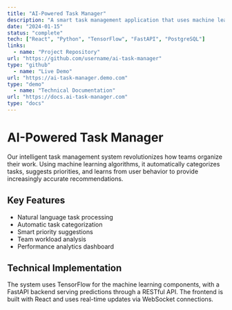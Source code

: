 ```yaml
---
title: "AI-Powered Task Manager"
description: "A smart task management application that uses machine learning to prioritize and categorize tasks automatically"
date: "2024-01-15"
status: "complete"
tech: ["React", "Python", "TensorFlow", "FastAPI", "PostgreSQL"]
links:
  - name: "Project Repository"
url: "https://github.com/username/ai-task-manager"
type: "github"
  - name: "Live Demo"
url: "https://ai-task-manager.demo.com"
type: "demo"
  - name: "Technical Documentation"
url: "https://docs.ai-task-manager.com"
type: "docs"
---
```


# AI-Powered Task Manager

Our intelligent task management system revolutionizes how teams organize their work. Using machine learning algorithms, it automatically categorizes tasks, suggests priorities, and learns from user behavior to provide increasingly accurate recommendations.

## Key Features

- Natural language task processing
- Automatic task categorization
- Smart priority suggestions
- Team workload analysis
- Performance analytics dashboard

## Technical Implementation

The system uses TensorFlow for the machine learning components, with a FastAPI backend serving predictions through a RESTful API. The frontend is built with React and uses real-time updates via WebSocket connections.
